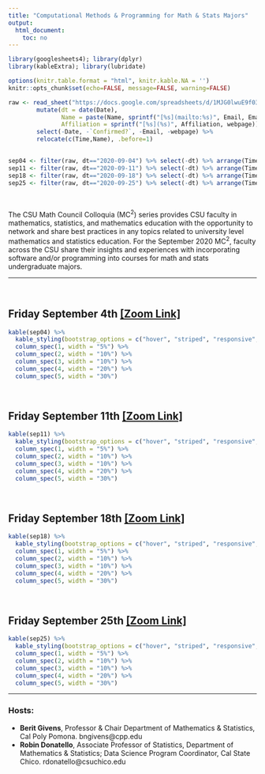 ```yaml
---
title: "Computational Methods & Programming for Math & Stats Majors"
output:
  html_document:
    toc: no
---
```


```r
library(googlesheets4); library(dplyr)
library(kableExtra); library(lubridate)

options(knitr.table.format = "html", knitr.kable.NA = '') 
knitr::opts_chunk$set(echo=FALSE, message=FALSE, warning=FALSE) 

raw <- read_sheet("https://docs.google.com/spreadsheets/d/1MJG0lwuE9f03LXEtaH53j-uJGHwAsAO1ckP_jDAm0gY/edit#gid=1389752095") %>%
        mutate(dt = date(Date), 
               Name = paste(Name, sprintf("[%s](mailto:%s)", Email, Email)), 
               Affiliation = sprintf("[%s](%s)", Affiliation, webpage)) %>% 
        select(-Date, -`Confirmed?`, -Email, -webpage) %>%
        relocate(c(Time,Name), .before=1)
        

sep04 <- filter(raw, dt=="2020-09-04") %>% select(-dt) %>% arrange(Time)
sep11 <- filter(raw, dt=="2020-09-11") %>% select(-dt) %>% arrange(Time)
sep18 <- filter(raw, dt=="2020-09-18") %>% select(-dt) %>% arrange(Time)
sep25 <- filter(raw, dt=="2020-09-25") %>% select(-dt) %>% arrange(Time)
```
<br>

The CSU Math Council Colloquia (MC$^2$) series provides CSU faculty in mathematics, statistics, and mathematics education with the opportunity to network and share best practices in any topics related to university level mathematics and statistics education.  For the September 2020 MC$^2$, faculty across the CSU share their insights and experiences with incorporating software and/or programming into courses for math and stats undergraduate majors.

----

<br>

## Friday September 4th [[Zoom Link]]()
```r
kable(sep04) %>% 
  kable_styling(bootstrap_options = c("hover", "striped", "responsive", "bordered")) %>%  
  column_spec(1, width = "5%") %>% 
  column_spec(2, width = "10%") %>%
  column_spec(3, width = "10%") %>%
  column_spec(4, width = "20%") %>% 
  column_spec(5, width = "30%")
```

<br>

## Friday September 11th [[Zoom Link]]()
```r
kable(sep11) %>% 
  kable_styling(bootstrap_options = c("hover", "striped", "responsive", "bordered")) %>%  
  column_spec(1, width = "5%") %>% 
  column_spec(2, width = "10%") %>%
  column_spec(3, width = "10%") %>%
  column_spec(4, width = "20%") %>% 
  column_spec(5, width = "30%")
```

<br>

## Friday September 18th [[Zoom Link]]()
```r
kable(sep18) %>% 
  kable_styling(bootstrap_options = c("hover", "striped", "responsive", "bordered")) %>%  
  column_spec(1, width = "5%") %>% 
  column_spec(2, width = "10%") %>%
  column_spec(3, width = "10%") %>%
  column_spec(4, width = "20%") %>% 
  column_spec(5, width = "30%")
```

<br>

## Friday September 25th [[Zoom Link]]()
```r
kable(sep25) %>% 
  kable_styling(bootstrap_options = c("hover", "striped", "responsive", "bordered")) %>%  
  column_spec(1, width = "5%") %>% 
  column_spec(2, width = "10%") %>%
  column_spec(3, width = "10%") %>%
  column_spec(4, width = "20%") %>% 
  column_spec(5, width = "30%")
```


<hr>

### Hosts: 

* **Berit Givens**, Professor & Chair Department of Mathematics & Statistics, Cal Poly Pomona. bngivens@cpp.edu
* **Robin Donatello**, Associate Professor of Statistics, Department of Mathematics & Statistics; Data Science Program Coordinator, Cal State Chico. rdonatello@csuchico.edu

